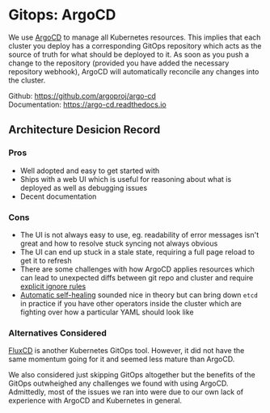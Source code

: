 # Gitops: ArgoCD

We use [ArgoCD](https://argo-cd.readthedocs.io/) to manage all Kubernetes resources. This implies that each cluster you deploy has a corresponding GitOps repository which acts as the source of truth for what should be deployed to it. As soon as you push a change to the repository (provided you have added the necessary repository webhook), ArgoCD will automatically reconcile any changes into the cluster.

Github: https://github.com/argoproj/argo-cd<br />
Documentation: https://argo-cd.readthedocs.io

## Architecture Desicion Record

### Pros

- Well adopted and easy to get started with
- Ships with a web UI which is useful for reasoning about what is deployed as well as debugging issues
- Decent documentation

### Cons

- The UI is not always easy to use, eg. readability of error messages isn't great and how to resolve stuck syncing not always obvious
- The UI can end up stuck in a stale state, requiring a full page reload to get it to refresh
- There are some challenges with how ArgoCD applies resources which can lead to unexpected diffs between git repo and cluster and require [explicit ignore rules](https://github.com/reclaim-the-stack/get-started/blob/master/platform/argocd/config.yaml)
- [Automatic self-healing](https://argo-cd.readthedocs.io/en/stable/user-guide/auto_sync/#automatic-self-healing) sounded nice in theory but can bring down `etcd` in practice if you have other operators inside the cluster which are fighting over how a particular YAML should look like

### Alternatives Considered

[FluxCD](https://fluxcd.io/) is another Kubernetes GitOps tool. However, it did not have the same momentum going for it and seemed less mature than ArgoCD.

We also considered just skipping GitOps altogether but the benefits of the GitOps outwheighed any challenges we found with using ArgoCD. Admittedly, most of the issues we ran into were due to our own lack of experience with ArgoCD and Kubernetes in general.
